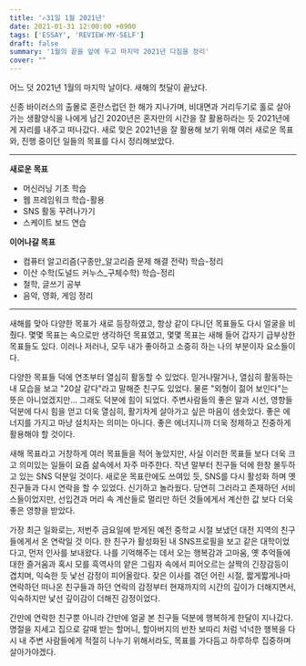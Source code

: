 ```yaml
---
title: '✍️31일 1월 2021년'
date: 2021-01-31 12:00:00 +0900
tags: ['ESSAY', 'REVIEW-MY-SELF']
draft: false
summary: '1월의 끝을 앞에 두고 마지막 2021년 다짐을 정리'
cover: ""
---
```

어느 덧 2021년 1월의 마지막 날이다. 새해의 첫달이 끝났다.

신종 바이러스의 출몰로 혼란스럽던 한 해가 지나가며, 비대면과 거리두기로 홀로 살아가는 생활양식을 나에게 남긴 2020년은 혼자만의 시간을 잘 활용하라는 듯 2021년에게 자리를 내주고 떠나갔다. 새로 맞은 2021년을 잘 활용해 보기 위해 여러 새로운 목표와, 진행 중이던 일들의 목표를 다시 정리해보았다.

---
**새로운 목표**
- 머신러닝 기초 학습
- 웹 프레임워크 학습-활용
- SNS 활동 꾸려나가기
- 스케이트 보드 연습

**이어나갈 목표**
- 컴퓨터 알고리즘(구종만_알고리즘 문제 해결 전략) 학습-정리
- 이산 수학(도널드 커누스_구체수학) 학습-정리
- 철학, 글쓰기 공부
- 음악, 영화, 게임 정리

---
새해를 맞아 다양한 목표가 새로 등장하였고, 항상 같이 다니던 목표들도 다시 얼굴을 비췄다. 몇몇 목표는 속으로만 생각하던 목표였고, 몇몇 목표는 새해 들어 갑자기 급부상한 목표들도 있다. 이러나 저러나, 모두 내가 좋아하고 소중히 하는 나의 부분이자 요소들이다.

다양한 목표들 덕에 연초부터 열심히 활동할 수 있었다. 믿거나말거나, 열심히 활동하는 내 모습을 보고 "20살 같다"라고 말해준 친구도 있었다. 물론 "외형이 젊어 보인다"는 뜻은 아니었겠지만... 그래도 덕분에 힘이 되었다. 주변사람들의 좋은 말과 시선, 영향들 덕분에 다시 힘을 얻고 더욱 열심히, 활기차게 살아가고 싶은 마음이 샘솟았다. 좋은 에너지를 가지고 마냥 설치자는 의미는 아니다. 좋은 에너지니까 더욱 정제하고 진중하게 활용해야 할 것이다.

새해 목표라고 거창하게 여러 목표들을 적어 놓았지만, 사실 이러한 목표들 보다 더욱 크고 의미있는 일들이 요즘 삶속에서 자주 마주한다. 작년 말부터 친구들 덕에 한창 몰두하고 있는 SNS 덕분일 것이다. 새로운 목표란에도 쓰여있 듯, SNS를 다시 활성화 하며 옛 친구들과 다시 연락을 할 수 있었다. 신기하고 놀라웠다. 당연히 그러라고 존재하던 서비스들이었지만, 선입견과 머리 속 계산들로 멀리만 하던 것들에게서 계산한 값 보다 더욱 좋은 영향을 받았다.

가장 최근 일화로는, 저번주 금요일에 받게된 예전 중학교 시절 보냈던 대전 지역의 친구들에게서 온 연락일 것 이다. 한 친구가 활성화된 내 SNS프로필을 보고 같은 대학이었다고, 먼저 인사를 보내왔다. 나를 기억해주는 데서 오는 행복감과 고마움, 옛 추억들에 대한 즐거움과 혹시 모를 흑역사의 얕은 그림자 속에서 피어오르는 살짝의 긴장감등이 겹치며, 익숙한 듯 낯선 감정이 피어올랐다. 잦은 이사를 겪던 어린 시절, 짧게짧게나마 연락하던 떠나온 친구들과 하던 연락의 감정부터 현재까지의 시간의 깊이가 더해지면서, 익숙하지만 낯선 깊이감이 더해진 감정이었다.

간만에 연락한 친구뿐 아니라 간만에 얼굴 본 친구들 덕분에 행복하게 한달이 지나갔다. 명절을 지세고 집으로 갈때 받는 할머니, 할아버지의 반찬 보따리 처럼 넉넉한 행복을 다시 내 주변 사람들에게 적절히 나누기 위해서라도, 목표를 가다듬고 하루하루 집중하며 살아가야겠다.